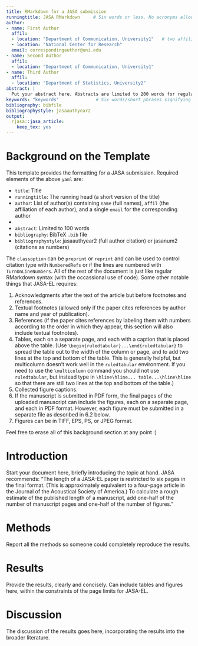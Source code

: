 ```yaml
---
title: RMarkdown for a JASA submission
runningtitle: JASA RMarkdown     # Six words or less. No acronyms allowed.
author:
- name: First Author
  affil: 
  - location: "Department of Communication, University1"   # two affiliations for the first author
  - location: "National Center for Research"
  email: correspondingauthor@uni.edu
- name: Second Author
  affil: 
  - location: "Department of Communication, University1"
- name: Third Author
  affil: 
  - location: "Department of Statistics, University2"
abstract: |
  Put your abstract here. Abstracts are limited to 200 words for regular articles and 100 words for Letters to the Editor. Please no personal pronouns, also please do not use the words "new" and/or "novel" in the abstract. An article usually includes an abstract, a concise summary of the work covered at length in the main body of the article. 
keywords: "keywords"              # Six words/short phrases signifying the main ideas
bibliography: bibfile
bibliographystyle: jasaauthyear2
output:
  rjasa::jasa_article:
    keep_tex: yes
---
```


# Background on the Template {-}

This template provides the formatting for a JASA submission. Required elements of the above `yaml` are:

* `title`: Title
* `runningtitle`: The running head (a short version of the title)
* `author`: List of author(s) containing `name` (full names), `affil` (the affiliation of each author), and a single `email` for the corresponding author
* 
* `abstract`: Limited to 100 words
* `bibliography`: BibTeX `.bib` file
* `bibliographystyle`: jasaauthyear2 (full author citation) or jasanum2 (citations as numbers)

\noindent The `classoption` can be `preprint` or `reprint` and can be used to control citation type with `NumberedRefs` or if the lines are numbered with `TurnOnLineNumbers`. All of the rest of the document is just like regular RMarkdown syntax (with the occassional use of \LaTeX code). Some other notable things that JASA-EL requires:

1. Acknowledgments after the text of the article but before footnotes and references.
2. Textual footnotes (allowed only if the paper cites references by author name and year of publication).
3. References (if the paper cites references by labeling them with numbers according to the order in which they appear, this section will also include textual footnotes).
4. Tables, each on a separate page, and each with a caption that is placed above the table. (Use `\begin{ruledtabular}...\end{ruledtabular}` to spread the table
out to the width of the column or page, and to add two lines at the top and bottom of the table. This is generally helpful, but multicolumn doesn't work well in the `ruledtabular` environment. If you need to use the `\multicolumn` command you should not use `ruledtabular`, but instead type in `\hline\hline... table...\hline\hline`
so that there are still two lines at the top and bottom of the table.)
5. Collected figure captions.
6. If the manuscript is submitted in PDF form, the final pages of the uploaded manuscript can include the figures, each on a separate page, and each in PDF format. However, each figure must be submitted in a separate file as described in 6.2 below.
7. Figures can be in TIFF, EPS, PS, or JPEG format.

Feel free to erase all of this background section at any point :)

# Introduction

Start your document here, briefly introducing the topic at hand. JASA recommends: "The length of a JASA-EL paper is restricted to six pages in the final format. (This is approximately equivalent to a four-page article in the Journal of the Acoustical Society of America.) To calculate a rough estimate of the published length of a manuscript, add one-half of the number of manuscript pages and one-half of the number of figures."

# Methods

Report all the methods so someone could completely reproduce the results.

# Results

Provide the results, clearly and concisely. Can include tables and figures here, within the constraints of the page limits for JASA-EL.

# Discussion

The discussion of the results goes here, incorporating the results into the broader literature.



